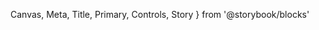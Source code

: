  Canvas,
  Meta,
  Title,
  Primary,
  Controls,
  Story
} from '@storybook/blocks'




<Meta of={SelectablePillStories} />

<Title />

- [Overview](#overview)
- [Props](#props)
- [Configuration Options](#configuration-options)
- [Use cases and examples](#use-cases-and-examples)
- [Do's and dont's](#dos-and-donts)
- [Related Components](#related-components)

<Heading>
## Overview

The Selectable Pill component is used for binary selections. They
do not trigger a popover menus and therefore have no active state, but are
used to signal a selection. They’re seen during sign-up and on the Audius
Feed, Trending, and the top of the Library.

</Heading>

<Primary />

## Props

<Controls />

## Configuration Options

### Size

<Canvas>
  <Story of={SelectablePillStories.Size} />
</Canvas>

### States

<Canvas>
  <Story of={SelectablePillStories.States} />
</Canvas>

<Heading>
### Pill as menu

Can be used to trigger a modal or drawer.

</Heading>

<Canvas>
  <Story of={SelectablePillStories.PillAsMenu} />
</Canvas>

<Heading>
### Leading Icon

Only Large pills can have a leading icon.

</Heading>

<Canvas>
  <Story of={SelectablePillStories.States} />
</Canvas>

## Use cases and examples

- Use the Selectable Pill component for binary selections only.
- Selectable pills should not have trailing icons

## Do's and don'ts

<ComponentRules
  rules={[
    {
      positive: {
        description: 'Use for binary selections.',
        size: 'large',
        component: (
          <Flex direction='column' gap='4xl'>
            <Flex gap='s'>
              <SelectablePill
                label='All'
                size='large'
                isSelected
              />
              <SelectablePill
                label='Favorites'
                size='large'
                icon={IconHeart}
              />
              <SelectablePill label='Reposts' size='large' icon={IconRepost} />
            </Flex>
            <Flex gap='s'>
              <SelectablePill label='All Posts' isSelected />
              <SelectablePill label='Original Posts' />
              <SelectablePill label='Reposts' />
            </Flex>
          </Flex>
        )
      },
      negative: {
        description: 'Don’t use selectable pills to apply multiple filters.',
        size: 'large',
        component: (
          <Flex direction='column'>
            <Flex gap='s'>
              <SelectablePill
                label='Type'
                size='large'
                isSelected
              />
              <SelectablePill
                label='Genre'
                size='large'
                icon={IconHeart}
              />
              <SelectablePill label='Mood' size='large' icon={IconRepost} />
            </Flex>
            <img src={selectablePillPopover} />
          </Flex>
        )
      }
    }

]}
/>
